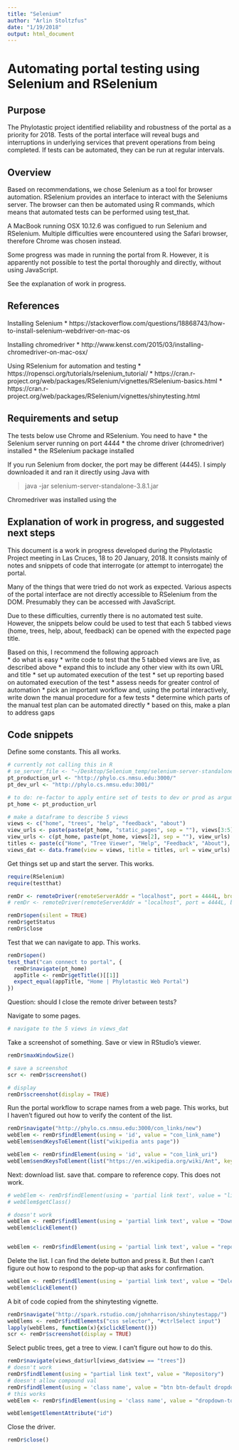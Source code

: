 ```yaml
---
title: "Selenium"
author: "Arlin Stoltzfus"
date: "1/19/2018"
output: html_document
---
```


# Automating portal testing using Selenium and RSelenium



## Purpose

The Phylotastic project identified reliability and robustness of the portal as a priority for 2018.  Tests of the portal interface will reveal bugs and interruptions in underlying services that prevent operations from being completed.  If tests can be automated, they can be run at regular intervals. 

## Overview 

Based on recommendations, we chose Selenium as a tool for browser automation.  RSelenium provides an interface to interact with the Seleniums server.  The browser can then be automated using R commands, which means that automated tests can be performed using test_that. 

A MacBook running OSX 10.12.6 was configued to run Selenium and RSelenium.  Multiple difficulties were encountered using the Safari browser, therefore Chrome was chosen instead.

Some progress was made in running the portal from R.  However, it is apparently not possible to test the portal thoroughly and directly, without using JavaScript.  

See the explanation of work in progress.  

## References 

Installing Selenium
* https://stackoverflow.com/questions/18868743/how-to-install-selenium-webdriver-on-mac-os

Installing chromedriver 
* http://www.kenst.com/2015/03/installing-chromedriver-on-mac-osx/

Using RSelenium for automation and testing 
* https://ropensci.org/tutorials/rselenium_tutorial/
* https://cran.r-project.org/web/packages/RSelenium/vignettes/RSelenium-basics.html
* https://cran.r-project.org/web/packages/RSelenium/vignettes/shinytesting.html

## Requirements and setup  

The tests below use Chrome and RSelenium.  You need to have 
* the Selenium server running on port 4444
* the chrome driver (chromedriver) installed
* the RSelenium package installed

If you run Selenium from docker, the port may be different (4445). I simply downloaded it and ran it directly using Java with 

> java -jar selenium-server-standalone-3.8.1.jar

Chromedriver was installed using the 

## Explanation of work in progress, and suggested next steps

This document is a work in progress developed during the Phylotastic Project meeting in Las Cruces, 18 to 20 January, 2018.  It consists mainly of notes and snippets of code that interrogate (or attempt to interrogate) the portal.  

Many of the things that were tried do not work as expected.  Various aspects of the portal interface are not directly accessible to RSelenium from the DOM.  Presumably they can be accessed with JavaScript.  

Due to these difficulties, currently there is no automated test suite.  However, the snippets below could be used to test that each 5 tabbed views (home, trees, help, about, feedback) can be opened with the expected page title.  

Based on this, I recommend the following approach  
* do what is easy 
   * write code to test that the 5 tabbed views are live, as described above 
   * expand this to include any other view with its own URL and title
   * set up automated execution of the test 
   * set up reporting based on automated execution of the test
* assess needs for greater control of automation 
   * pick an important workflow and, using the portal interactively, write down the manual procedure for a few tests
   * determine which parts of the manual test plan can be automated directly
   * based on this, make a plan to address gaps

## Code snippets 

Define some constants.  This all works. 
```r
# currently not calling this in R
# se_server_file <- "~/Desktop/Selenium_temp/selenium-server-standalone-3.8.1.jar"
pt_production_url <- "http://phylo.cs.nmsu.edu:3000/"
pt_dev_url <- "http://phylo.cs.nmsu.edu:3001/"

# to do: re-factor to apply entire set of tests to dev or prod as argument
pt_home <- pt_production_url

# make a dataframe to describe 5 views
views <- c("home", "trees", "help", "feedback", "about")
view_urls <- paste(paste(pt_home, "static_pages", sep = ""), views[3:5], sep = "/")
view_urls <- c(pt_home, paste(pt_home, views[2], sep = ""), view_urls)
titles <- paste(c("Home", "Tree Viewer", "Help", "Feedback", "About"), "Phylotastic Web Portal", sep = " | ")
views_dat <- data.frame(view = views, title = titles, url = view_urls)
```

Get things set up and start the server.  This works. 
```r

require(RSelenium)
require(testthat)

remDr <- remoteDriver(remoteServerAddr = "localhost", port = 4444L, browserName = "chrome")
# remDr <- remoteDriver(remoteServerAddr = "localhost", port = 4444L, browserName = "safari")

remDr$open(silent = TRUE)
remDr$getStatus
remDr$close
```

Test that we can navigate to app.  This works. 
```r
remDr$open()
test_that("can connect to portal", {  
  remDr$navigate(pt_home)
  appTitle <- remDr$getTitle()[[1]]
  expect_equal(appTitle, "Home | Phylotastic Web Portal")  
})
```

Question: should I close the remote driver between tests? 

Navigate to some pages.  
```r
# navigate to the 5 views in views_dat
```

Take a screenshot of something.  Save or view in RStudio's viewer. 
```r
remDr$maxWindowSize()

# save a screenshot 
scr <- remDr$screenshot()

# display
remDr$screenshot(display = TRUE)
```

Run the portal workflow to scrape names from a web page.  This works, but I haven't figured out how to verify the content of the list. 

```r
remDr$navigate("http://phylo.cs.nmsu.edu:3000/con_links/new")
webElem <- remDr$findElement(using = 'id', value = "con_link_name")
webElem$sendKeysToElement(list("wikipedia ants page"))

webElem <- remDr$findElement(using = 'id', value = "con_link_uri")
webElem$sendKeysToElement(list("https://en.wikipedia.org/wiki/Ant", key = "enter"))
```

Next: download list.  save that.  compare to reference copy. This does not work. 
```r
# webElem <- remDr$findElement(using = 'partial link text', value = "list")
# webElem$getClass()

# doesn't work
webElem <- remDr$findElement(using = 'partial link text', value = "Download")
webElem$clickElement()


webElem <- remDr$findElement(using = 'partial link text', value = "report")

```


Delete the list. I can find the delete button and press it. But then I can't figure out how to respond to the pop-up that asks for confirmation. 

```r
webElem <- remDr$findElement(using = 'partial link text', value = "Delete")
webElem$clickElement()

```

A bit of code copied from the shinytesting vignette.

```r
remDr$navigate("http://spark.rstudio.com/johnharrison/shinytestapp/")
webElems <- remDr$findElements("css selector", "#ctrlSelect input")
lapply(webElems, function(x){x$clickElement()})
scr <- remDr$screenshot(display = TRUE)
```

Select public trees, get a tree to view.  I can't figure out how to do this. 
```r
remDr$navigate(views_dat$url[views_dat$view == "trees"])
# doesn't work
remDr$findElement(using = "partial link text", value = "Repository")
# doesn't allow compound val
remDr$findElement(using = 'class name', value = "btn btn-default dropdown-toggle")
# this works
webElem <- remDr$findElement(using = 'class name', value = "dropdown-toggle")

webElem$getElementAttribute("id")
```

Close the driver. 

```r
remDr$close()
```

